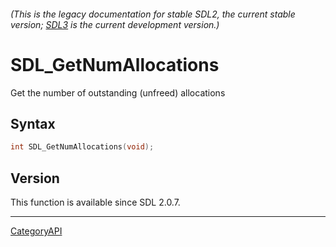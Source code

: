 ====== (This is the legacy documentation for stable SDL2, the current stable version; [https://wiki.libsdl.org/SDL3/ SDL3] is the current development version.) ======
= SDL_GetNumAllocations =

Get the number of outstanding (unfreed) allocations 

== Syntax ==

<syntaxhighlight lang='c'>
int SDL_GetNumAllocations(void);
</syntaxhighlight>

== Version ==

This function is available since SDL 2.0.7.

----
[[CategoryAPI]]


